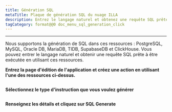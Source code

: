 ```yaml
---
title: Génération SQL
metaTitle: Plaque de génération SQL du nuage ILLA
description: Entrez le langage naturel et obtenez une requête SQL prête à l'emploi
tagCategory: format@@0 doc_menu_sql_generation_click
---
```


* * *

<Heading hidden>Génération SQL</Heading>

Nous supportons la génération de SQL dans ces ressources : PostgreSQL, MySQL, Oracle DB, MariaDB, TIDB, SupabaseDB et ClickHouse. Vous pouvez entrer le langage naturel et obtenir une requête SQL prête à être exécutée en utilisant ces ressources. 

**Entrez la page d'édition de l'application et créez une action en utilisant l'une des ressources ci-dessus.** 

<img src='https://cdn.illacloud.com/official-website/img/docs/assemble/sql_generate.png' alt="" />

**Sélectionnez le type d'instruction que vous voulez générer**

<img src='https://cdn.illacloud.com/official-website/img/docs/assemble/sql_generate(1).gif' alt="" />

**Renseignez les détails et cliquez sur SQL Generate**

<img src='https://cdn.illacloud.com/official-website/img/docs/assemble/sql_generate(2).png' alt="" />
